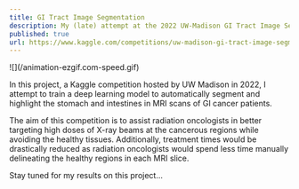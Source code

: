 ```yaml
---
title: GI Tract Image Segmentation
description: My (late) attempt at the 2022 UW-Madison GI Tract Image Segmentation Kaggle Competetion
published: true
url: https://www.kaggle.com/competitions/uw-madison-gi-tract-image-segmentation/overview
---
```


<p style={{textAlign: '-webkit-center' }}> ![](/animation-ezgif.com-speed.gif) </p>


In this project, a Kaggle competition hosted by UW Madison in 2022, I attempt to train a deep learning model to automatically segment and highlight the stomach and intestines in MRI scans of GI cancer patients.

The aim of this competition is to assist radiation oncologists in better targeting high doses of X-ray beams at the cancerous regions while avoiding the healthy tissues. Additionally, treatment times would be drastically reduced 
as radiation oncologists would spend less time manually delineating the healthy regions in each MRI slice.

Stay tuned for my results on this project...